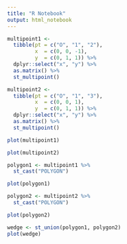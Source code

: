 ```yaml
---
title: "R Notebook"
output: html_notebook
---
```



```r
multipoint1 <- 
  tibble(pt = c("O", "1", "2"),
         x  = c(0, 0, -1),
         y  = c(0, 1, 1)) %>%
  dplyr::select("x", "y") %>%
  as.matrix() %>%
  st_multipoint()

multipoint2 <- 
  tibble(pt = c("O", "1", "3"),
         x  = c(0, 0, 1),
         y  = c(0, 1, 1)) %>%
  dplyr::select("x", "y") %>%
  as.matrix() %>%
  st_multipoint()
```

```r
plot(multipoint1)
```



```r
plot(multipoint2)
```

```r
polygon1 <- multipoint1 %>% 
  st_cast("POLYGON")

plot(polygon1)
```

```r
polygon2 <- multipoint2 %>% 
  st_cast("POLYGON")

plot(polygon2)
```


```r
wedge <- st_union(polygon1, polygon2)
plot(wedge)
```

